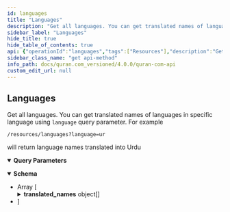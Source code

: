```yaml
---
id: languages
title: "Languages"
description: "Get all languages. You can get translated names of languages in specific language using `language` query parameter. For example"
sidebar_label: "Languages"
hide_title: true
hide_table_of_contents: true
api: {"operationId":"languages","tags":["Resources"],"description":"Get all languages. You can get translated names of languages in specific language using `language` query parameter. For example \n\n  ```\n  /resources/languages?language=ur\n  ```\n  \nwill return language names translated into Urdu","parameters":[{"name":"language","in":"query","schema":{"type":"string"}}],"responses":{"200":{"description":"","content":{"application/json":{"schema":{"type":"array","items":{"title":"Language","type":"object","properties":{"id":{"type":"number"},"name":{"type":"string"},"native_name":{"type":"string"},"iso_code":{"type":"string","description":"iso code of the language, you'll pass this code in api calls for fetching content in specific language."},"direction":{"type":"string"},"translated_names":{"type":"array","items":{"title":"TranslatedName","type":"object","properties":{"language_name":{"type":"string","default":"english"},"name":{"type":"string","description":"Name of the resource in specific language."}},"required":["language_name","name"],"example":{"language_name":"english","name":"The Opener"}}}},"example":{"id":1,"name":"English","native_name":"English","iso_code":"en","direction":"ltr","translated_names":[{"name":"انگریزی","language_name":"Urdu"}]}}},"examples":{"response":{"value":[{"id":-71611860,"iso_code":"amet"}]}}}}}},"method":"get","path":"/resources/languages","servers":[{"url":"https://api.quran.com/api/v4"}],"info":{"version":"v4","title":"Quran.com API","description":" Documentation of Quran.com v4 API"},"postman":{"name":"Languages","description":{"content":"Get all languages. You can get translated names of languages in specific language using `language` query parameter. For example \n\n  ```\n  /resources/languages?language=ur\n  ```\n  \nwill return language names translated into Urdu","type":"text/plain"},"url":{"path":["resources","languages"],"host":["{{baseUrl}}"],"query":[{"disabled":false,"key":"language","value":""}],"variable":[]},"header":[{"key":"Accept","value":"application/json"}],"method":"GET"}}
sidebar_class_name: "get api-method"
info_path: docs/quran.com_versioned/4.0.0/quran-com-api
custom_edit_url: null
---
```



## Languages



Get all languages. You can get translated names of languages in specific language using `language` query parameter. For example 

  ```
  /resources/languages?language=ur
  ```
  
will return language names translated into Urdu

<details style={{"marginBottom":"1rem"}} data-collapsed={false} open={true}><summary style={{}}><strong>Query Parameters</strong></summary><div><ul><ParamsItem className={"paramsItem"} param={{"name":"language","in":"query","schema":{"type":"string"}}}></ParamsItem></ul></div></details><div><ApiTabs><TabItem label={"200"} value={"200"}><div></div><div><MimeTabs schemaType={"response"}><TabItem label={"application/json"} value={"application/json"}><SchemaTabs><TabItem label={"Schema"} value={"Schema"}><details style={{}} data-collapsed={false} open={true}><summary style={{"textAlign":"left"}}><strong>Schema</strong></summary><div style={{"textAlign":"left","marginLeft":"1rem"}}></div><ul style={{"marginLeft":"1rem"}}><li><div style={{"fontSize":"var(--ifm-code-font-size)","opacity":"0.6","marginLeft":"-.5rem","paddingBottom":".5rem"}}>Array [</div></li><SchemaItem collapsible={false} name={"id"} required={false} schemaName={"number"} qualifierMessage={undefined} schema={{"type":"number"}}></SchemaItem><SchemaItem collapsible={false} name={"name"} required={false} schemaName={"string"} qualifierMessage={undefined} schema={{"type":"string"}}></SchemaItem><SchemaItem collapsible={false} name={"native_name"} required={false} schemaName={"string"} qualifierMessage={undefined} schema={{"type":"string"}}></SchemaItem><SchemaItem collapsible={false} name={"iso_code"} required={false} schemaName={"string"} qualifierMessage={undefined} schema={{"type":"string","description":"iso code of the language, you'll pass this code in api calls for fetching content in specific language."}}></SchemaItem><SchemaItem collapsible={false} name={"direction"} required={false} schemaName={"string"} qualifierMessage={undefined} schema={{"type":"string"}}></SchemaItem><SchemaItem collapsible={true} className={"schemaItem"}><details style={{}}><summary style={{}}><strong>translated_names</strong><span style={{"opacity":"0.6"}}> object[]</span></summary><div style={{"marginLeft":"1rem"}}><li><div style={{"fontSize":"var(--ifm-code-font-size)","opacity":"0.6","marginLeft":"-.5rem","paddingBottom":".5rem"}}>Array [</div></li><SchemaItem collapsible={false} name={"language_name"} required={true} schemaName={"string"} qualifierMessage={undefined} schema={{"type":"string","default":"english"}}></SchemaItem><SchemaItem collapsible={false} name={"name"} required={true} schemaName={"string"} qualifierMessage={undefined} schema={{"type":"string","description":"Name of the resource in specific language."}}></SchemaItem><li><div style={{"fontSize":"var(--ifm-code-font-size)","opacity":"0.6","marginLeft":"-.5rem"}}>]</div></li></div></details></SchemaItem><li><div style={{"fontSize":"var(--ifm-code-font-size)","opacity":"0.6","marginLeft":"-.5rem"}}>]</div></li></ul></details></TabItem><TabItem label={"Example (from schema)"} value={"Example (from schema)"}><ResponseSamples responseExample={"[\n  {\n    \"id\": 1,\n    \"name\": \"English\",\n    \"native_name\": \"English\",\n    \"iso_code\": \"en\",\n    \"direction\": \"ltr\",\n    \"translated_names\": [\n      {\n        \"name\": \"انگریزی\",\n        \"language_name\": \"Urdu\"\n      }\n    ]\n  }\n]"} language={"json"}></ResponseSamples></TabItem><TabItem label={"response"} value={"response"}><ResponseSamples responseExample={"[\n  {\n    \"id\": -71611860,\n    \"iso_code\": \"amet\"\n  }\n]"} language={"json"}></ResponseSamples></TabItem></SchemaTabs></TabItem></MimeTabs></div></TabItem></ApiTabs></div>
      